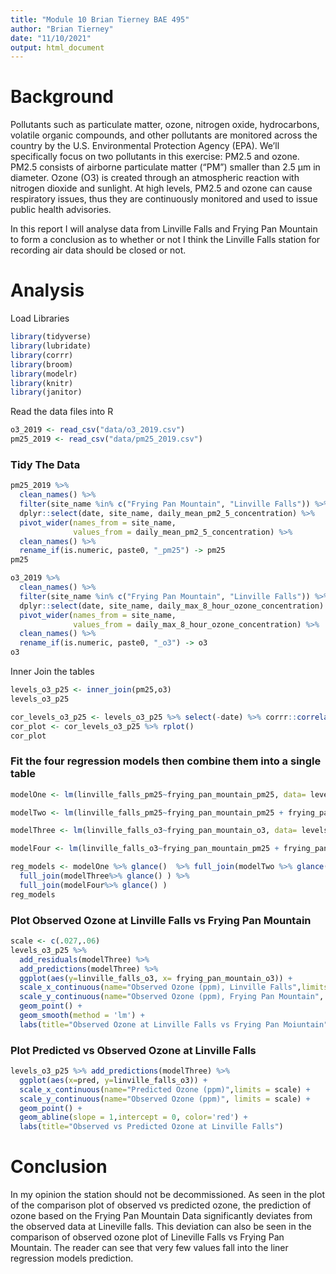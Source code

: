 ```yaml
---
title: "Module 10 Brian Tierney BAE 495"
author: "Brian Tierney"
date: "11/10/2021"
output: html_document
---
```


# Background

Pollutants such as particulate matter, ozone, nitrogen oxide, hydrocarbons, volatile organic compounds, and other pollutants are monitored across the country by the U.S. Environmental Protection Agency (EPA). We’ll specifically focus on two pollutants in this exercise: PM2.5 and ozone. PM2.5 consists of airborne particulate matter (“PM”) smaller than 2.5 μm in diameter. Ozone (O3) is created through an atmospheric reaction with nitrogen dioxide and sunlight. At high levels, PM2.5 and ozone can cause respiratory issues, thus they are continuously monitored and used to issue public health advisories.

In this report I will analyse data from Linville Falls and Frying Pan Mountain to form a conclusion as to whether or not I think the Linville Falls station for recording air data should be closed or not.

# Analysis

Load Libraries 
```r
library(tidyverse)
library(lubridate)
library(corrr)
library(broom)
library(modelr)
library(knitr)
library(janitor)
```
Read the data files into R
```r
o3_2019 <- read_csv("data/o3_2019.csv")
pm25_2019 <- read_csv("data/pm25_2019.csv")
```

### Tidy The Data
```r
pm25_2019 %>% 
  clean_names() %>%
  filter(site_name %in% c("Frying Pan Mountain", "Linville Falls")) %>%
  dplyr::select(date, site_name, daily_mean_pm2_5_concentration) %>%
  pivot_wider(names_from = site_name,
              values_from = daily_mean_pm2_5_concentration) %>%
  clean_names() %>%
  rename_if(is.numeric, paste0, "_pm25") -> pm25
pm25

o3_2019 %>% 
  clean_names() %>%
  filter(site_name %in% c("Frying Pan Mountain", "Linville Falls")) %>%
  dplyr::select(date, site_name, daily_max_8_hour_ozone_concentration) %>%
  pivot_wider(names_from = site_name,
              values_from = daily_max_8_hour_ozone_concentration) %>%
  clean_names() %>%
  rename_if(is.numeric, paste0, "_o3") -> o3
o3
```

Inner Join the tables
```r
levels_o3_p25 <- inner_join(pm25,o3)
levels_o3_p25 

cor_levels_o3_p25 <- levels_o3_p25 %>% select(-date) %>% corrr::correlate()
cor_plot <- cor_levels_o3_p25 %>% rplot()
cor_plot
```

### Fit the four regression models then combine them into a single table

```r
modelOne <- lm(linville_falls_pm25~frying_pan_mountain_pm25, data= levels_o3_p25) 

modelTwo <- lm(linville_falls_pm25~frying_pan_mountain_pm25 + frying_pan_mountain_o3, data= levels_o3_p25)  

modelThree <- lm(linville_falls_o3~frying_pan_mountain_o3, data= levels_o3_p25)

modelFour <- lm(linville_falls_o3~frying_pan_mountain_pm25 + frying_pan_mountain_o3, data= levels_o3_p25)

reg_models <- modelOne %>% glance()  %>% full_join(modelTwo %>% glance() ) %>% 
  full_join(modelThree%>% glance() ) %>%
  full_join(modelFour%>% glance() )
reg_models
```

### Plot Observed Ozone at Linville Falls vs Frying Pan Mountain

```r
scale <- c(.027,.06)
levels_o3_p25 %>% 
  add_residuals(modelThree) %>%
  add_predictions(modelThree) %>%
  ggplot(aes(y=linville_falls_o3, x= frying_pan_mountain_o3)) +
  scale_x_continuous(name="Observed Ozone (ppm), Linville Falls",limits = scale) +
  scale_y_continuous(name="Observed Ozone (ppm), Frying Pan Mountain", limits = scale) + 
  geom_point() +
  geom_smooth(method = 'lm') +
  labs(title="Observed Ozone at Linville Falls vs Frying Pan Moiuntain")
```

### Plot Predicted vs Observed Ozone at Linville Falls

```r
levels_o3_p25 %>% add_predictions(modelThree) %>%
  ggplot(aes(x=pred, y=linville_falls_o3)) +
  scale_x_continuous(name="Predicted Ozone (ppm)",limits = scale) +
  scale_y_continuous(name="Observed Ozone (ppm)", limits = scale) + 
  geom_point() +
  geom_abline(slope = 1,intercept = 0, color='red') +
  labs(title="Observed vs Predicted Ozone at Linville Falls")
```

# Conclusion

In my opinion the  station should not be decommissioned. As seen in the plot of the comparison plot of observed vs predicted ozone, the prediction of ozone based on the Frying Pan Mountain Data significantly deviates from the observed data at Lineville falls. This deviation can also be seen in the comparison of observed ozone plot of Lineville Falls vs Frying Pan Mountain. The reader can see that very few values fall into the liner regression models prediction.